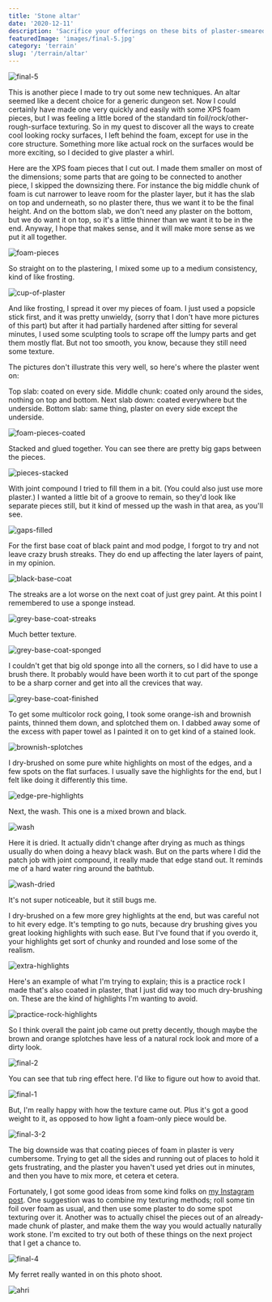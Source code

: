 ```yaml
---
title: 'Stone altar'
date: '2020-12-11'
description: 'Sacrifice your offerings on these bits of plaster-smeared foam'
featuredImage: 'images/final-5.jpg'
category: 'terrain'
slug: '/terrain/altar'
---
```


![final-5](images/final-5.jpg)

This is another piece I made to try out some new techniques. An altar seemed like a decent choice for a generic dungeon set. Now I could certainly have made one very quickly and easily with some XPS foam pieces, but I was feeling a little bored of the standard tin foil/rock/other-rough-surface texturing. So in my quest to discover all the ways to create cool looking rocky surfaces, I left behind the foam, except for use in the core structure. Something more like actual rock on the surfaces would be more exciting, so I decided to give plaster a whirl.

Here are the XPS foam pieces that I cut out. I made them smaller on most of the dimensions; some parts that are going to be connected to another piece, I skipped the downsizing there. For instance the big middle chunk of foam is cut narrower to leave room for the plaster layer, but it has the slab on top and underneath, so no plaster there, thus we want it to be the final height. And on the bottom slab, we don't need any plaster on the bottom, but we do want it on top, so it's a little thinner than we want it to be in the end. Anyway, I hope that makes sense, and it will make more sense as we put it all together.

![foam-pieces](images/foam-pieces.jpg)

So straight on to the plastering, I mixed some up to a medium consistency, kind of like frosting.

![cup-of-plaster](images/cup-of-plaster.jpg)

And like frosting, I spread it over my pieces of foam. I just used a popsicle stick first, and it was pretty unwieldy, (sorry that I don't have more pictures of this part) but after it had partially hardened after sitting for several minutes, I used some sculpting tools to scrape off the lumpy parts and get them mostly flat. But not too smooth, you know, because they still need some texture.

The pictures don't illustrate this very well, so here's where the plaster went on:

Top slab: coated on every side.
Middle chunk: coated only around the sides, nothing on top and bottom.
Next slab down: coated everywhere but the underside.
Bottom slab: same thing, plaster on every side except the underside.

![foam-pieces-coated](images/foam-pieces-coated.jpg)

Stacked and glued together. You can see there are pretty big gaps between the pieces.

![pieces-stacked](images/pieces-stacked.jpg)

With joint compound I tried to fill them in a bit. (You could also just use more plaster.) I wanted a little bit of a groove to remain, so they'd look like separate pieces still, but it kind of messed up the wash in that area, as you'll see.

![gaps-filled](images/gaps-filled.jpg)

For the first base coat of black paint and mod podge, I forgot to try and not leave crazy brush streaks. They do end up affecting the later layers of paint, in my opinion.

![black-base-coat](images/black-base-coat.jpg)

The streaks are a lot worse on the next coat of just grey paint. At this point I remembered to use a sponge instead.

![grey-base-coat-streaks](images/grey-base-coat-streaks.jpg)

Much better texture.

![grey-base-coat-sponged](images/grey-base-coat-sponged.jpg)

I couldn't get that big old sponge into all the corners, so I did have to use a brush there. It probably would have been worth it to cut part of the sponge to be a sharp corner and get into all the crevices that way.

![grey-base-coat-finished](images/grey-base-coat-finished.jpg)

To get some multicolor rock going, I took some orange-ish and brownish paints, thinned them down, and splotched them on. I dabbed away some of the excess with paper towel as I painted it on to get kind of a stained look.

![brownish-splotches](images/brownish-splotches.jpg)

I dry-brushed on some pure white highlights on most of the edges, and a few spots on the flat surfaces. I usually save the highlights for the end, but I felt like doing it differently this time.

![edge-pre-highlights](images/edge-pre-highlights.jpg)

Next, the wash. This one is a mixed brown and black.

![wash](images/wash.jpg)

Here it is dried. It actually didn't change after drying as much as things usually do when doing a heavy black wash. But on the parts where I did the patch job with joint compound, it really made that edge stand out. It reminds me of a hard water ring around the bathtub.

![wash-dried](images/wash-dried.jpg)

It's not super noticeable, but it still bugs me.

I dry-brushed on a few more grey highlights at the end, but was careful not to hit every edge. It's tempting to go nuts, because dry brushing gives you great looking highlights with such ease. But I've found that if you overdo it, your highlights get sort of chunky and rounded and lose some of the realism.

![extra-highlights](images/extra-highlights.jpg)

Here's an example of what I'm trying to explain; this is a practice rock I made that's also coated in plaster, that I just did way too much dry-brushing on. These are the kind of highlights I'm wanting to avoid.

![practice-rock-highlights](images/practice-rock-highlights.jpg)

So I think overall the paint job came out pretty decently, though maybe the brown and orange splotches have less of a natural rock look and more of a dirty look.

![final-2](images/final-2.jpg)

You can see that tub ring effect here. I'd like to figure out how to avoid that.

![final-1](images/final-1.jpg)

But, I'm really happy with how the texture came out. Plus it's got a good weight to it, as opposed to how light a foam-only piece would be.

![final-3-2](images/final-3-2.jpg)

The big downside was that coating pieces of foam in plaster is very cumbersome. Trying to get all the sides and running out of places to hold it gets frustrating, and the plaster you haven't used yet dries out in minutes, and then you have to mix more, et cetera et cetera.

Fortunately, I got some good ideas from some kind folks on <a href="https://www.instagram.com/p/CEmtSbMnT8p/" target="_blank" rel="noopener noreferrer">my Instagram post</a>. One suggestion was to combine my texturing methods; roll some tin foil over foam as usual, and then use some plaster to do some spot texturing over it. Another was to actually chisel the pieces out of an already-made chunk of plaster, and make them the way you would actually naturally work stone. I'm excited to try out both of these things on the next project that I get a chance to.

![final-4](images/final-4.jpg)

My ferret really wanted in on this photo shoot.

![ahri](images/ahri.jpg)
